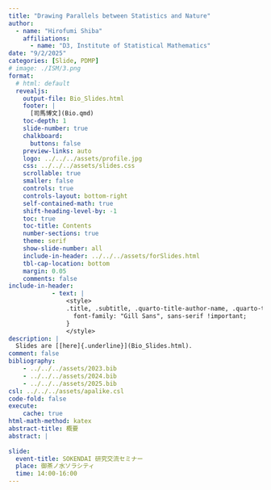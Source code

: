 ```yaml
---
title: "Drawing Parallels between Statistics and Nature"
author:
  - name: "Hirofumi Shiba"
    affiliations: 
      - name: "D3, Institute of Statistical Mathematics"
date: "9/2/2025"
categories: [Slide, PDMP]
# image: ./ISM/3.png
format:
  # html: default
  revealjs: 
    output-file: Bio_Slides.html
    footer: |
      [司馬博文](Bio.qmd)
    toc-depth: 1
    slide-number: true
    chalkboard: 
      buttons: false
    preview-links: auto
    logo: ../../../assets/profile.jpg
    css: ../../../assets/slides.css
    scrollable: true
    smaller: false
    controls: true
    controls-layout: bottom-right
    self-contained-math: true
    shift-heading-level-by: -1
    toc: true
    toc-title: Contents
    number-sections: true
    theme: serif
    show-slide-number: all
    include-in-header: ../../../assets/forSlides.html
    tbl-cap-location: bottom
    margin: 0.05
    comments: false
include-in-header: 
            - text: |
                <style>
                .title, .subtitle, .quarto-title-author-name, .quarto-title-affiliation, .date {
                  font-family: "Gill Sans", sans-serif !important;
                }
                </style>
description: |
  Slides are [[here]{.underline}](Bio_Slides.html)．
comment: false
bibliography: 
    - ../../../assets/2023.bib
    - ../../../assets/2024.bib
    - ../../../assets/2025.bib
csl: ../../../assets/apalike.csl
code-fold: false
execute:
    cache: true
html-math-method: katex
abstract-title: 概要
abstract: |
  
slide:
  event-title: SOKENDAI 研究交流セミナー
  place: 御茶ノ水ソラシティ
  time: 14:00-16:00
---
```


